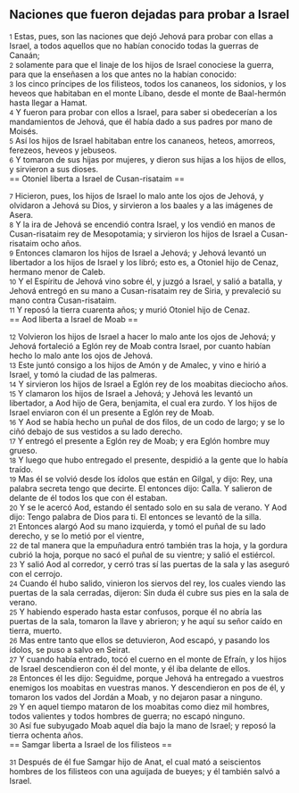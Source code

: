 == Naciones que fueron dejadas para probar a Israel ==

{{anchor|1}} <small>1</small> Estas, pues, son las naciones que dejó Jehová para probar con ellas a Israel, a todos aquellos que no habían conocido todas la guerras de Canaán;<br>
{{anchor|2}} <small>2</small> solamente para que el linaje de los hijos de Israel conociese la guerra, para que la enseñasen a los que antes no la habían conocido:<br>
{{anchor|3}} <small>3</small> los cinco príncipes de los filisteos, todos los cananeos, los sidonios, y los heveos que habitaban en el monte Líbano, desde el monte de Baal-hermón hasta llegar a Hamat.<br>
{{anchor|4}} <small>4</small> Y fueron para probar con ellos a Israel, para saber si obedecerían a los mandamientos de Jehová, que él había dado a sus padres por mano de Moisés.<br>
{{anchor|5}} <small>5</small> Así los hijos de Israel habitaban entre los cananeos, heteos, amorreos, ferezeos, heveos y jebuseos.<br>
{{anchor|6}} <small>6</small> Y tomaron de sus hijas por mujeres, y dieron sus hijas a los hijos de ellos, y sirvieron a sus dioses.<br>
== Otoniel liberta a Israel de Cusan-risataim ==

{{anchor|7}} <small>7</small> Hicieron, pues, los hijos de Israel lo malo ante los ojos de Jehová, y olvidaron a Jehová su Dios, y sirvieron a los baales y a las imágenes de Asera.<br>
{{anchor|8}} <small>8</small> Y la ira de Jehová se encendió contra Israel, y los vendió en manos de Cusan-risataim rey de Mesopotamia; y sirvieron los hijos de Israel a Cusan-risataim ocho años.<br>
{{anchor|9}} <small>9</small> Entonces clamaron los hijos de Israel a Jehová; y Jehová levantó un libertador a los hijos de Israel y los libró; esto es, a Otoniel hijo de Cenaz, hermano menor de Caleb.<br>
{{anchor|10}} <small>10</small> Y el Espíritu de Jehová vino sobre él, y juzgó a Israel, y salió a batalla, y Jehová entregó en su mano a Cusan-risataim rey de Siria, y prevaleció su mano contra Cusan-risataim.<br>
{{anchor|11}} <small>11</small> Y reposó la tierra cuarenta años; y murió Otoniel hijo de Cenaz.<br>
== Aod liberta a Israel de Moab ==

{{anchor|12}} <small>12</small> Volvieron los hijos de Israel a hacer lo malo ante los ojos de Jehová; y Jehová fortaleció a Eglón rey de Moab contra Israel, por cuanto habían hecho lo malo ante los ojos de Jehová.<br>
{{anchor|13}} <small>13</small> Este juntó consigo a los hijos de Amón y de Amalec, y vino e hirió a Israel, y tomó la ciudad de las palmeras.<br>
{{anchor|14}} <small>14</small> Y sirvieron los hijos de Israel a Eglón rey de los moabitas dieciocho años.<br>
{{anchor|15}} <small>15</small> Y clamaron los hijos de Israel a Jehová; y Jehová les levantó un libertador, a Aod hijo de Gera, benjamita, el cual era zurdo. Y los hijos de Israel enviaron con él un presente a Eglón rey de Moab.<br>
{{anchor|16}} <small>16</small> Y Aod se había hecho un puñal de dos filos, de un codo   de largo; y se lo ciñó debajo de sus vestidos a su lado derecho.<br>
{{anchor|17}} <small>17</small> Y entregó el presente a Eglón rey de Moab; y era Eglón hombre muy grueso.<br>
{{anchor|18}} <small>18</small> Y luego que hubo entregado el presente, despidió a la gente que lo había traído.<br>
{{anchor|19}} <small>19</small> Mas él se volvió desde los ídolos que están en Gilgal, y dijo: Rey, una palabra secreta tengo que decirte. El entonces dijo: Calla. Y salieron de delante de él todos los que con él estaban.<br>
{{anchor|20}} <small>20</small> Y se le acercó Aod, estando él sentado solo en su sala de verano. Y Aod dijo: Tengo palabra de Dios para ti. El entonces se levantó de la silla.<br>
{{anchor|21}} <small>21</small> Entonces alargó Aod su mano izquierda, y tomó el puñal de su lado derecho, y se lo metió por el vientre,<br>
{{anchor|22}} <small>22</small> de tal manera que la empuñadura entró también tras la hoja, y la gordura cubrió la hoja, porque no sacó el puñal de su vientre; y salió el estiércol.<br>
{{anchor|23}} <small>23</small> Y salió Aod al corredor, y cerró tras sí las puertas de la sala y las aseguró con el cerrojo.<br>
{{anchor|24}} <small>24</small> Cuando él hubo salido, vinieron los siervos del rey, los cuales viendo las puertas de la sala cerradas, dijeron: Sin duda él cubre sus pies en la sala de verano.<br>
{{anchor|25}} <small>25</small> Y habiendo esperado hasta estar confusos, porque él no abría las puertas de la sala, tomaron la llave y abrieron; y he aquí su señor caído en tierra, muerto.<br>
{{anchor|26}} <small>26</small> Mas entre tanto que ellos se detuvieron, Aod escapó, y pasando los ídolos, se puso a salvo en Seirat.<br>
{{anchor|27}} <small>27</small> Y cuando había entrado, tocó el cuerno en el monte de Efraín, y los hijos de Israel descendieron con él del monte, y él iba delante de ellos.<br>
{{anchor|28}} <small>28</small> Entonces él les dijo: Seguidme, porque Jehová ha entregado a vuestros enemigos los moabitas en vuestras manos. Y descendieron en pos de él, y tomaron los vados del Jordán a Moab, y no dejaron pasar a ninguno.<br>
{{anchor|29}} <small>29</small> Y en aquel tiempo mataron de los moabitas como diez mil hombres, todos valientes y todos hombres de guerra; no escapó ninguno.<br>
{{anchor|30}} <small>30</small> Así fue subyugado Moab aquel día bajo la mano de Israel; y reposó la tierra ochenta años.<br>
== Samgar liberta a Israel de los filisteos ==

{{anchor|31}} <small>31</small> Después de él fue Samgar hijo de Anat, el cual mató a seiscientos hombres de los filisteos con una aguijada de bueyes; y él también salvó a Israel.<br>
